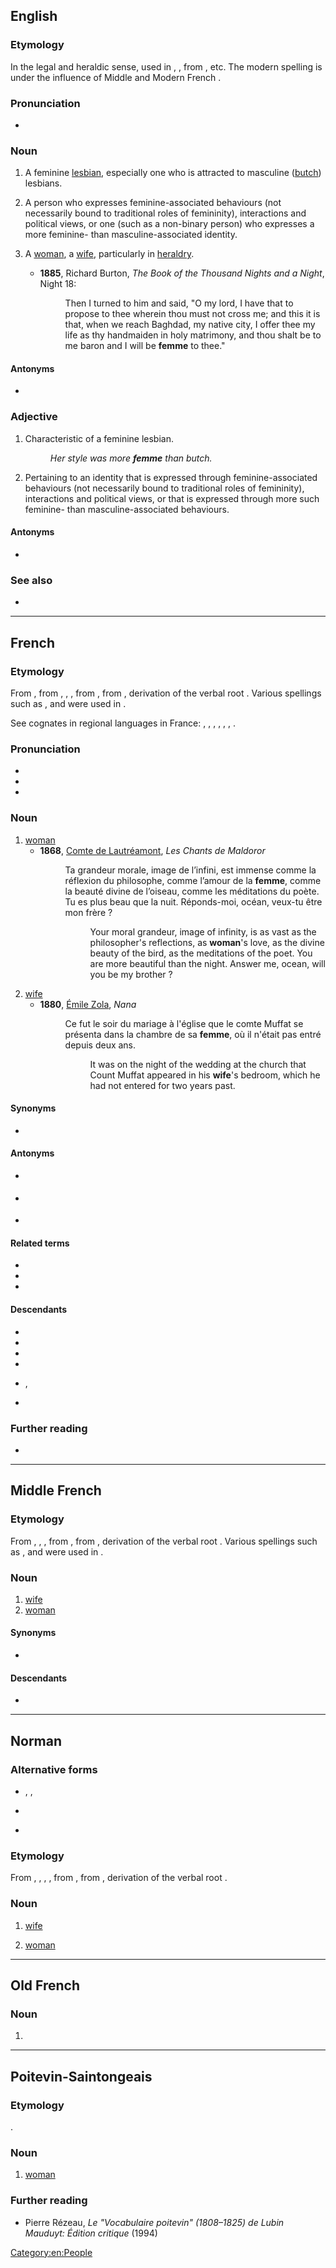 {{also|fem}}
==English==
{{wikipedia|lang=en|Butch and femme}}

===Etymology===
In the legal and heraldic sense, used in {{inh|en|enm|femme}}, {{m|enm|feme}}, from {{der|en|fro|fame}}, etc. The modern spelling is under the influence of Middle and Modern French {{m|fr|femme}}.

===Pronunciation===
* {{IPA|/fɛm/|lang=en}}

===Noun===
{{en-noun}}

# {{lb|en|slang|LGBT|countable}} A feminine [[lesbian]], especially one who is attracted to masculine ([[butch]]) lesbians.
# {{lb|en|LGBT|countable}} A person who expresses feminine-associated behaviours (not necessarily bound to traditional roles of femininity), interactions and political views, or one (such as a non-binary person) who expresses a more feminine- than masculine-associated identity.
# {{lb|en|archaic|rare}} A [[woman]], a [[wife]], particularly in [[heraldry]].
#* '''1885''', Richard Burton, ''The Book of the Thousand Nights and a Night'', Night 18:
#*: Then I turned to him and said, "O my lord, I have that to propose to thee wherein thou must not cross me; and this it is that, when we reach Baghdad, my native city, I offer thee my life as thy handmaiden in holy matrimony, and thou shalt be to me baron and I will be '''femme''' to thee."

====Antonyms====
* {{sense|LGBT}} {{l|en|butch}}

===Adjective===
{{en-adj}}

# Characteristic of a feminine lesbian.
#: ''Her style was more '''femme''' than butch.''
# Pertaining to an identity that is expressed through feminine-associated behaviours (not necessarily bound to traditional roles of femininity), interactions and political views, or that is expressed through more such feminine- than masculine-associated behaviours.

====Antonyms====
* {{sense|LGBT}} {{l|en|butch}}

===See also===
* {{l|en|en femme}}

[[Category:en:People]]

----

==French==

===Etymology===
From {{inh|fr|frm|femme}}, from {{inh|fr|fro|fame}}, {{m|fro|femme}}, {{m|fro|feme}}, from {{inh|fr|la|fēmina}}, from {{inh|fr|ine-pro|*dʰeh₁m̥h₁néh₂|*dʰeh₁-m̥h₁n-éh₂|t=(the one) nursing, breastfeeding}}, derivation of the verbal root {{m|ine-pro|*dʰeh₁(y)-||to suck, suckle}}. Various spellings such as {{m|fro|feme}}, {{m|fro|fame}} and {{m|fro|fenme}} were used in {{inh|fr|fro|-}}.

See cognates in regional languages in France: {{cog|nrf|fame}}, {{cog|roa-gal|fame}}, {{cog|pcd|fanme}}, {{cog|roa-brg|fonne}}, {{cog|frp|fèna}}, {{cog|oc|femna}}, {{cog|co|femina}}.

===Pronunciation===
* {{fr-IPA|famme}}
* {{audio|Fr-femme.ogg|audio|lang=fr}}
* {{rhymes|am|lang=fr}}

===Noun===
{{fr-noun|f}}

# [[woman]]
#* '''1868''', [[w:Comte de Lautréamont|Comte de Lautréamont]], ''Les Chants de Maldoror''
#*: Ta grandeur morale, image de l’infini, est immense comme la réflexion du philosophe, comme l’amour de la '''femme''', comme la beauté divine de l’oiseau, comme les méditations du poète. Tu es plus beau que la nuit. Réponds-moi, océan, veux-tu être mon frère ?
#*:: Your moral grandeur, image of infinity, is as vast as the philosopher's reflections, as '''woman''''s love, as the divine beauty of the bird, as the meditations of the poet. You are more beautiful than the night. Answer me, ocean, will you be my brother ?
# [[wife]]
#* '''1880''', [[w:Émile Zola|Émile Zola]], ''Nana''
#*: Ce fut le soir du mariage à l'église que le comte Muffat se présenta dans la chambre de sa '''femme''', où il n'était pas entré depuis deux ans.
#*:: It was on the night of the wedding at the church that Count Muffat appeared in his '''wife''''s bedroom, which he had not entered for two years past.

====Synonyms====
* {{l|fr|épouse}}

====Antonyms====
* {{sense|female}} {{l|fr|homme}}
* {{sense|wife}} {{l|fr|mari}}
* {{sense|wife}} {{l|fr|époux}}

====Related terms====
* {{l|fr|femelle}}
* {{l|fr|féminin}}
* {{l|fr|femmelette}}

====Descendants====
* {{desc|gcf|fanm}}
* {{desc|gcr|fanm}}
* {{desc|ht|fanm}}
* {{desc|kmv|fam}}
* {{desc|lou|fam}}, {{l|lou|fenm}}
* {{desc|crs|fanm}}

===Further reading===
* {{R:TLFi}}

----

==Middle French==

===Etymology===
From {{inh|frm|fro|fame}}, {{m|fro|femme}}, {{m|fro|feme}}, from {{inh|frm|la|femina}}, from {{inh|frm|ine-pro|*dʰeh₁m̥h₁néh₂|*dʰeh₁-m̥h₁n-éh₂|t=(the one) nursing, breastfeeding}}, derivation of the verbal root {{m|ine-pro|*dʰeh₁(y)-||to suck, suckle}}. Various spellings such as {{m|fro|feme}}, {{m|fro|fame}} and {{m|fro|fenme}} were used in {{inh|frm|fro|-}}.

===Noun===
{{frm-noun|f}}

# [[wife]]
# [[woman]] {{gloss|female adult human being}}

====Synonyms====
* {{sense|woman}} {{l|frm|dame}}

====Descendants====
* {{desctree|fr|femme}}

----

==Norman==
{{wikipedia|Fenme|lang=nrf}}

===Alternative forms===
* {{l|nrf|fâme}}, {{l|nrf|faume}}, {{l|nrf|faumme}} {{qualifier|Guernsey}}
* {{l|nrf|foume}} {{qualifier|continental Normandy}}
* {{l|nrf|fenme}} {{qualifier|Cotentin}}

===Etymology===
From {{inh|nrf|fro|femme}}, {{m|fro|feme}}, {{m|fro|fame}}, {{m|fro|fenme}}, from {{inh|nrf|la|fēmina}}, from {{inh|nrf|ine-pro|*dʰeh₁-m̥n-eh₂||who sucks}}, derivation of the verbal root {{m|ine-pro|*dʰeh₁(y)-||to suck, suckle}}.

===Noun===
{{nrf-noun|f}}

# {{lb|nrf|Jersey|France}} [[wife]]
# {{lb|nrf|Jersey|France}} [[woman]]

{{topics|nrf|Female|Human}}

----

==Old French==

===Noun===
{{fro-noun|f}}

# {{alternative form of|fame|lang=fro}}

----

==Poitevin-Saintongeais==

===Etymology===
{{inh|roa-poi|la|femina}}.

===Noun===
{{head|roa-poi|noun}}

# [[woman]]
#: {{ux|roa-poi|en boune femme|a good woman}}

===Further reading===
* Pierre Rézeau, ''Le "Vocabulaire poitevin" (1808–1825) de Lubin Mauduyt: Édition critique'' (1994)
